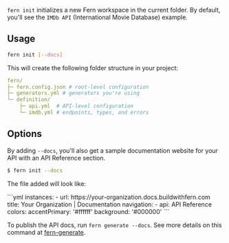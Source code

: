 `fern init` initializes a new Fern workspace in the current folder. By default, you'll see the `IMDb API` (International Movie Database) example.

## Usage

```bash
fern init [--docs]
```

This will create the following folder structure in your project:

```yaml
fern/
├─ fern.config.json # root-level configuration
├─ generators.yml # generators you're using
└─ definition/
    ├─ api.yml  # API-level configuration
    └─ imdb.yml # endpoints, types, and errors
```

## Options

By adding `--docs`, you'll also get a sample documentation website for your API with an API Reference section.

```bash
$ fern init --docs
```

The file added will look like:

<CodeBlock title = "docs.yml">
```yml
instances:
  - url: https://your-organization.docs.buildwithfern.com
title: Your Organization | Documentation
navigation:
  - api: API Reference
colors:
  accentPrimary: '#ffffff'
  background: '#000000'
```
</CodeBlock>

To publish the API docs, run `fern generate --docs`. See more details on this command at [fern-generate](https://docs.buildwithfern.com/overview/cli/fern-generate).
